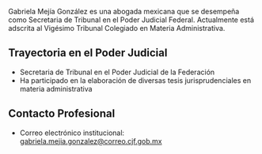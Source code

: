 Gabriela Mejía González es una abogada mexicana que se desempeña como Secretaria de Tribunal en el Poder Judicial Federal. Actualmente está adscrita al Vigésimo Tribunal Colegiado en Materia Administrativa.

## Trayectoria en el Poder Judicial

- Secretaria de Tribunal en el Poder Judicial de la Federación
- Ha participado en la elaboración de diversas tesis jurisprudenciales en materia administrativa

## Contacto Profesional

- Correo electrónico institucional: gabriela.mejia.gonzalez@correo.cjf.gob.mx
